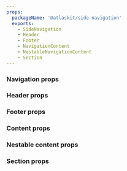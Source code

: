 ```yaml
---
props:
  packageName: '@atlaskit/side-navigation'
  exports:
    - SideNavigation
    - Header
    - Footer
    - NavigationContent
    - NestableNavigationContent
    - Section
---
```


### Navigation props

<TSMorphProps exportName="SideNavigation" packageName="@atlaskit/side-navigation" />

### Header props

<TSMorphProps exportName="Header" packageName="@atlaskit/side-navigation" />

### Footer props

<TSMorphProps exportName="Footer" packageName="@atlaskit/side-navigation" />

### Content props

<TSMorphProps exportName="NavigationContent" packageName="@atlaskit/side-navigation" />

### Nestable content props

<TSMorphProps exportName="NestableNavigationContent" packageName="@atlaskit/side-navigation" />

### Section props

<TSMorphProps exportName="Section" packageName="@atlaskit/side-navigation" />
